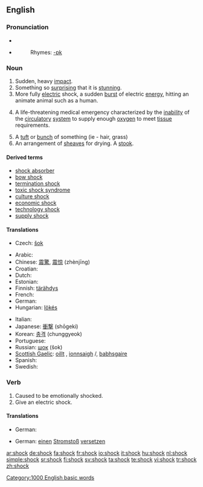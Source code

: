 ==English==
{{wikipedia}}
===Pronunciation===
*{{IPA|/ʃɒk/}}
*{{audio|en-us-shock.ogg|Audio (US)}}
*:Rhymes: [[Rhymes:English:-ɒk|-ɒk]]

===Noun===
{{en-noun}}

# Sudden, heavy [[impact]].
# Something so [[surprising]] that it is [[stunning]].
# More fully [[electric]] shock, a sudden [[burst]] of electric [[energy]], hitting an animate animal such as a human.
# {{pathology}} A life-threatening medical emergency characterized by the [[inability]] of the [[circulatory]] [[system]] to supply enough [[oxygen]] to meet [[tissue]] requirements.
# A [[tuft]] or [[bunch]] of something (ie - hair, grass)
# An arrangement of [[sheaves]] for drying.  A [[stook]].

====Derived terms====
* [[shock absorber]]
* [[bow shock]]
* [[termination shock]]
* [[toxic shock syndrome]]
* [[culture shock]]
* [[economic shock]]
* [[technology shock]]
* [[supply shock]]

====Translations====
{{trans-top|life-threatening medical emergency}}
* Czech: [[šok]] {{m}}
{{trans-mid}}
{{trans-bottom}}

{{checktrans-top}}
* Arabic: {{ARchar|[[صدمة]]}} {{IPAchar|(ʂáɖma)}} {{f}}
* Chinese: [[震驚]], [[震惊]] (zhènjīng)
* Croatian: {{t-|hr|šok|m}}
* Dutch: {{t+|nl|schok}}
* Estonian: {{t-|et|šokk}}
* Finnish: [[tärähdys]]
* French: {{t+|fr|choc|m}}
* German: {{t+|de|Schock|m}}
* Hungarian: [[lökés]]
{{trans-mid}}
* Italian: {{t+|it|scossa|f}}
* Japanese: [[衝撃]] (shōgeki)
* Korean: [[충격]] (chunggyeok)
* Portuguese: {{t+|pt|choque|m}}
* Russian: [[шок]] (šok) {{m}}
* [[Scottish Gaelic]]: [[oillt]] {{f}}, [[ionnsaigh]] {{m}}/{{f}}, [[babhsgaire]] {{m}}
* Spanish: {{t-|es|choque|m}}
* Swedish: {{t+|sv|chock}}
{{trans-bottom}}

===Verb===
{{en-verb}}

# Caused to be emotionally shocked.
# Give an electric shock.

====Translations====
{{trans-top|caused to be emotionally shocked}}
* German: {{t-|de|schockieren}}
{{trans-mid}}
{{trans-bottom}}

{{trans-top|give an electric shock}}
* German: [[einen]] [[Stromstoß]] [[versetzen]]
{{trans-mid}}
{{trans-bottom}}

[[Category:1000 English basic words]]

[[ar:shock]]
[[de:shock]]
[[fa:shock]]
[[fr:shock]]
[[io:shock]]
[[it:shock]]
[[hu:shock]]
[[nl:shock]]
[[simple:shock]]
[[sr:shock]]
[[fi:shock]]
[[sv:shock]]
[[ta:shock]]
[[te:shock]]
[[vi:shock]]
[[tr:shock]]
[[zh:shock]]